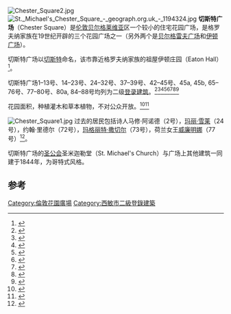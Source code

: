 {{Coord|51|29|43|N|0|8|59|W|type:landmark_region:GB|display=title}}
[[File:Chester_Square2.jpg|thumb]]
[[File:St._Michael's_Chester_Square_-_geograph.org.uk_-_1194324.jpg|thumb]]
'''切斯特广场'''（Chester Square）是[[伦敦|伦敦]][[贝尔格莱维亚|贝尔格莱维亚]]区一个较小的住宅花园广场，是格罗夫纳家族在19世纪开辟的三个花园广场之一（另外两个是[[贝尔格雷夫广场|贝尔格雷夫广场]]和[[伊顿广场|伊顿广场]]）。

切斯特广场以[[切斯特|切斯特]]命名，该市靠近格罗夫纳家族的祖屋伊顿庄园（Eaton Hall）<ref>{{Cite book|title= 'The western suburbs: Belgravia', Old and New London|last= Walford|first= Edward|year= 1878|pages= 1–14|url= http://www.british-history.ac.uk/report.aspx?compid=45218|accessdate= 2009-12-03|archive-date= 2014-09-03|archive-url= https://web.archive.org/web/20140903035748/http://www.british-history.ac.uk/report.aspx?compid=45218|dead-url= no}}</ref>。

切斯特广场1–13号、14–23号、24–32号、37–39号、42–45号、45a, 45b, 65–76号、77–80号、80a, 84–88号均列为二级[[登录建筑|登录建筑]]。<ref name="Historic England 1-13">{{NHLE|num=1357284|desc=1–13 Chester Square|access-date=15 February 2016|mode=cs2}}</ref><ref name="Historic England 25-48">{{NHLE|num=1219270|desc=14–23 Chester Square|access-date=15 February 2016|mode=cs2}}</ref><ref name="Historic England 24-32">{{NHLE|num=1066274|desc=24–32 Chester Square|access-date=15 February 2016|mode=cs2}}</ref><ref name="Historic England 37-392">{{NHLE|num=1066275|desc=37–39 Chester Square|access-date=15 February 2016|mode=cs2}}</ref><ref name="Historic England 42-45">{{NHLE|num=1219286|desc=42–45 Chester Square|access-date=15 February 2016|mode=cs2}}</ref><ref name="Historic England 65-76">{{NHLE|num=1219297|desc=65–76 Chester Square|access-date=15 February 2016|mode=cs2}}</ref><ref name="Historic England 77-80">{{NHLE|num=1066276|desc=Nos 77 to 80 (consec), 80a and Mews Arch, Chester Square|access-date=15 February 2016|mode=cs2}}</ref><ref name="Historic England 84-88">{{NHLE|num=1219312|desc=84-88 Chester Square|access-date=15 February 2016|mode=cs2}}</ref>

花园面积{{convert|1.5|acre|m2}}，种植灌木和草本植物，不对公众开放。<ref name=LGO>{{cite web|url=http://www.londongardensonline.org.uk/gardens-online-record.asp?ID=WST017|title=Chester Square|publisher=London Gardens Online|accessdate=16 February 2016|archive-date=2016-04-03|archive-url=https://web.archive.org/web/20160403221800/http://www.londongardensonline.org.uk/gardens-online-record.asp?ID=WST017|dead-url=no}}</ref><ref name=NHLE>{{NHLE|num=1001675|desc=Chester Square|access-date=16 February 2016|mode=cs2}}</ref>

[[File:Chester_Square1.jpg|thumb]]
过去的居民包括诗人马修·阿诺德（2号），[[玛丽·雪莱|玛丽·雪莱]]（24号），约翰·里德尔（72号），[[玛格丽特·撒切尔|玛格丽特·撒切尔]]（73号），荷兰女王[[威廉明娜_(荷兰)|威廉明娜]]（77号）<ref>{{cite book |last= Steves |first= Rick. |authorlink=  |title= Rick Steves' England 2013 |url= https://archive.org/details/isbn_9781612383897 |publisher= Avalon Travel Publishing |year= 2012 |page= [https://archive.org/details/isbn_9781612383897/page/168 168] |isbn= 1612383890}}</ref>。

切斯特广场的[[圣公会|圣公会]]圣米迦勒堂（St. Michael's Church）与广场上其他建筑一同建于1844年，为哥特式风格。

==参考==
{{Reflist}}
[[Category:倫敦花園廣場|Category:倫敦花園廣場]]
[[Category:西敏市二級登錄建築|Category:西敏市二級登錄建築]]
